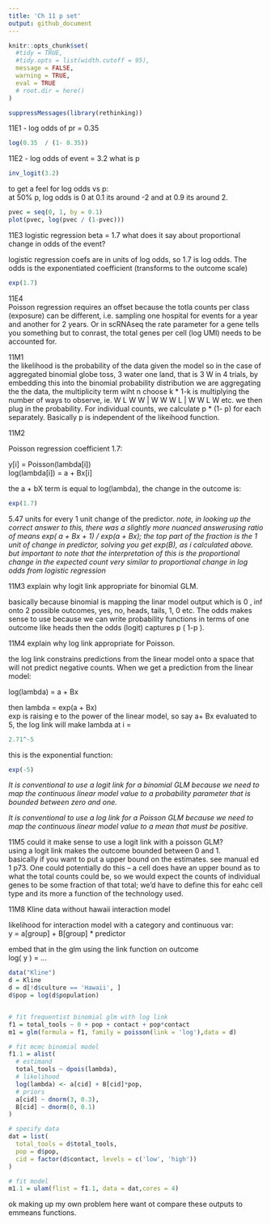 ```yaml
---
title: 'Ch 11 p set'
output: github_document
---
```


```r
knitr::opts_chunk$set(
  #tidy = TRUE,
  #tidy.opts = list(width.cutoff = 95),
  message = FALSE,
  warning = TRUE, 
  eval = TRUE
  # root.dir = here()
)

```

```r
suppressMessages(library(rethinking))
```


11E1 - log odds of pr = 0.35 
```r
log(0.35  / (1- 0.35))
```

11E2 - log odds of event = 3.2 what is p 

```r

inv_logit(3.2)

```

to get a feel for log odds vs p:  
at 50% p, log odds is 0 at 0.1 its around -2 and at 0.9 its around 2. 
```r
pvec = seq(0, 1, by = 0.1)
plot(pvec, log(pvec / (1-pvec)))
```


11E3 logistic regression beta = 1.7 what does it say about proportional change in odds of the event?  

logistic regression coefs are in units of log odds, so 1.7 is log odds. The odds is the exponentiated coefficient (transforms to the outcome scale)

```r
exp(1.7)
```

11E4  
Poisson regression requires an offset because the totla counts per class (exposure) can be different, i.e. sampling one hospital for events for a year and another for 2 years. Or in scRNAseq the rate parameter for a gene tells you something but to conrast, the total genes per cell (log UMI) needs to be accounted for. 

11M1  
the likelihood is the probability of the data given the model so in the case of aggregated binomial globe toss, 3 water one land, that is 3 W in 4 trials, by embedding this into the binomial probability distribution we are aggregating the the data, the multiplicity term wiht n choose k * 1-k is multiplying the number of ways to observe, ie.  W L W W | W W W L | W W L W etc. we then plug in the probability. For individual counts, we calculate p * (1- p) for each separately. Basically p is independent of the likeihood function. 

11M2  

Poisson regression coefficient 1.7:  

y[i] = Poisson(lambda[i])   
log(lambda[i]) = a + Bx[i]  

the a + bX term is equal to log(lambda), the change in the outcome is:  
```r
exp(1.7)
```

5.47 units for every 1 unit change of the predictor. *note, in looking up the correct answer to this, there was a slightly more nuanced answerusing ratio of means exp( a + Bx + 1) / exp(a + Bx); the top part of the fraction is the 1 unit of change in predictor, solving you get exp(B), as i calculated above. but important to note that the interpretation of this is the proportional change in the expected count very similar to proportional change in log odds from logistic regression*  

11M3 explain why logit link appropriate for binomial GLM.  

basically because binomial is mapping the linar model output which is 0 , inf onto 2 possible outcomes, yes, no, heads, tails, 1, 0 etc. The odds makes sense to use because we can write probability functions in terms of one outcome like heads then the odds (logit) captures p ( 1-p ).  

11M4 explain why log link appropriate for Poisson.  


the log link constrains predictions from the linear model onto a space that will not predict negative counts. When we get a prediction from the linear model:   

log(lambda) = a + Bx  

then lambda = exp(a + Bx)  
exp is raising e to the power of the linear model, so say a+ Bx evaluated to 5, the log link will make lambda at i =   
```r
2.71^-5
```
this is the exponential function:  
```r
exp(-5)
```


*It is conventional to use a logit link for a binomial GLM because we need to map the continuous linear model value to a probability parameter that is bounded between zero and one.*  

*It is conventional to use a log link for a Poisson GLM because we need to map the continuous linear model value to a mean that must be positive.*  

11M5 could it make sense to use a logit link with a poisson GLM?  
using a logit link makes the outcome bounded between 0 and 1.  
basically if you want to put a upper bound on the estimates. see manual ed 1 p73. One could potentially do this -- a cell does have an upper bound as to what the total counts could be, so we would expect the counts of individual genes to be some fraction of that total; we'd have to define this for eahc cell type and its more a function of the technology used.  


11M8 Kline data without hawaii interaction model  

likelihood for interaction model with a category and continuous var:  
y = a[group] + B[group] * predictor  

embed that in the glm using the link function on outcome  
log( y ) = ...  

```r
data("Kline")
d = Kline
d = d[!d$culture == 'Hawaii', ]
d$pop = log(d$population)


# fit frequentist binomial glm with log link
f1 = total_tools ~ 0 + pop + contact + pop*contact
m1 = glm(formula = f1, family = poisson(link = 'log'),data = d)

# fit mcmc binomial model 
f1.1 = alist(
  # estimand
  total_tools ~ dpois(lambda), 
  # likelihood
  log(lambda) <- a[cid] + B[cid]*pop, 
  # priors 
  a[cid] ~ dnorm(3, 0.3), 
  B[cid] ~ dnorm(0, 0.1)
)

# specify data 
dat = list(
  total_tools = d$total_tools, 
  pop = d$pop, 
  cid = factor(d$contact, levels = c('low', 'high'))
)

# fit model 
m1.1 = ulam(flist = f1.1, data = dat,cores = 4)

```


ok making up my own problem here want ot compare these outputs to emmeans functions. 






